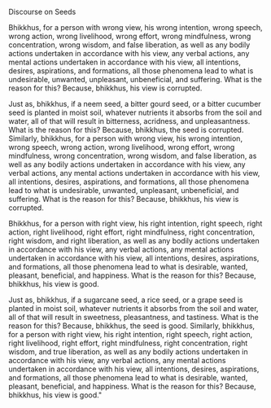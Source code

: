 Discourse on Seeds

Bhikkhus, for a person with wrong view, his wrong intention, wrong speech, wrong action, wrong livelihood, wrong effort, wrong mindfulness, wrong concentration, wrong wisdom, and false liberation, as well as any bodily actions undertaken in accordance with his view, any verbal actions, any mental actions undertaken in accordance with his view, all intentions, desires, aspirations, and formations, all those phenomena lead to what is undesirable, unwanted, unpleasant, unbeneficial, and suffering. What is the reason for this? Because, bhikkhus, his view is corrupted.

Just as, bhikkhus, if a neem seed, a bitter gourd seed, or a bitter cucumber seed is planted in moist soil, whatever nutrients it absorbs from the soil and water, all of that will result in bitterness, acridness, and unpleasantness. What is the reason for this? Because, bhikkhus, the seed is corrupted. Similarly, bhikkhus, for a person with wrong view, his wrong intention, wrong speech, wrong action, wrong livelihood, wrong effort, wrong mindfulness, wrong concentration, wrong wisdom, and false liberation, as well as any bodily actions undertaken in accordance with his view, any verbal actions, any mental actions undertaken in accordance with his view, all intentions, desires, aspirations, and formations, all those phenomena lead to what is undesirable, unwanted, unpleasant, unbeneficial, and suffering. What is the reason for this? Because, bhikkhus, his view is corrupted.

Bhikkhus, for a person with right view, his right intention, right speech, right action, right livelihood, right effort, right mindfulness, right concentration, right wisdom, and right liberation, as well as any bodily actions undertaken in accordance with his view, any verbal actions, any mental actions undertaken in accordance with his view, all intentions, desires, aspirations, and formations, all those phenomena lead to what is desirable, wanted, pleasant, beneficial, and happiness. What is the reason for this? Because, bhikkhus, his view is good.

Just as, bhikkhus, if a sugarcane seed, a rice seed, or a grape seed is planted in moist soil, whatever nutrients it absorbs from the soil and water, all of that will result in sweetness, pleasantness, and tastiness. What is the reason for this? Because, bhikkhus, the seed is good. Similarly, bhikkhus, for a person with right view, his right intention, right speech, right action, right livelihood, right effort, right mindfulness, right concentration, right wisdom, and true liberation, as well as any bodily actions undertaken in accordance with his view, any verbal actions, any mental actions undertaken in accordance with his view, all intentions, desires, aspirations, and formations, all those phenomena lead to what is desirable, wanted, pleasant, beneficial, and happiness. What is the reason for this? Because, bhikkhus, his view is good."